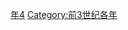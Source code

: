 {{Catnav|頁面分類|历史|歷史時代|年|前3世纪各年}}

{{catmore}}
{{Commons category|284 BC}}

[[Category:前280年代|年4]]
[[Category:前3世纪各年|Category:前3世纪各年]]